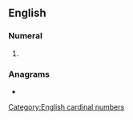 ==English==

===Numeral===
{{head|en|numeral}}

# {{obsolete spelling of|en|twenty}}

===Anagrams===
* {{anagrams|en|a=eeinttw|entwite}}

[[Category:English cardinal numbers]]